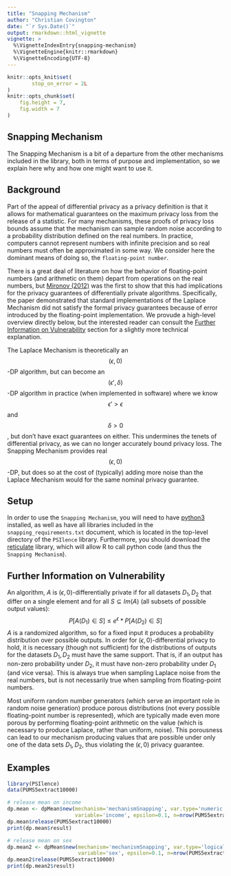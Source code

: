 ```yaml
---
title: "Snapping Mechanism"
author: "Christian Covington"
date: "`r Sys.Date()`"
output: rmarkdown::html_vignette
vignette: >
  %\VignetteIndexEntry{snapping-mechanism}
  %\VignetteEngine{knitr::rmarkdown}
  %\VignetteEncoding{UTF-8}
---
```


```r
knitr::opts_knit$set(
        stop_on_error = 2L
)
knitr::opts_chunk$set(
    fig.height = 7,
    fig.width = 7
)
```

Snapping Mechanism
------------------
The Snapping Mechanism is a bit of a departure from the other mechanisms included in the library, both in terms of purpose and implementation, so we explain here why and how one might want to use it.

Background
----------
Part of the appeal of differential privacy as a privacy definition is that it allows for mathematical guarantees on the maximum privacy loss
from the release of a statistic.
For many mechanisms, these proofs of privacy loss bounds assume that the mechanism can sample random noise according to a probability distribution
defined on the real numbers. In practice, computers cannot represent numbers with infinite precision and so real numbers must often be
approximated in some way. We consider here the dominant means of doing so, the `floating-point number`.

There is a great deal of literature on how the behavior of floating-point numbers (and arithmetic on them) depart from operations on the real numbers,
but [Mironov (2012)](http://citeseerx.ist.psu.edu/viewdoc/download?doi=10.1.1.366.5957&rep=rep1&type=pdf) was the first to show that this had implications
for the privacy guarantees of differentially private algorithms. Specifically, the paper demonstrated that standard implementations of the Laplace Mechanism
did not satisfy the formal privacy guarantees because of error introduced by the floating-point implementation. We provude a high-level overview directly
below, but the interested reader can consult the [Further Information on Vulnerability] section for a slightly more technical explanation.

The Laplace Mechanism is theoretically an $$(\epsilon, 0)$$-DP algorithm, but can become an $$(\epsilon', \delta)$$-DP algorithm
in practice (when implemented in software) where we know $$\epsilon' > \epsilon$$ and $$\delta > 0$$, but don't have exact guarantees on either.
This undermines the tenets of differential privacy, as we can no longer accurately bound privacy loss. The Snapping Mechanism provides real
$$(\epsilon, 0)$$-DP, but does so at the cost of (typically) adding more noise than the Laplace Mechanism would for the same
nominal privacy guarantee.

Setup
-----
In order to use the `Snapping Mechanism`, you will need to have [python3](https://www.python.org/downloads/) installed,
as well as have all libraries included in the `snapping_requirements.txt` document,
which is located in the top-level directory of the `PSIlence` library.
Furthermore, you should download the [reticulate](https://rstudio.github.io/reticulate/) library,
which will allow R to call python code (and thus the `Snapping Mechanism`).

Further Information on Vulnerability
------------------------------------
An algorithm, $A$ is $(\epsilon,0)$-differentially private if for all datasets $D_1, D_2$ that differ on a single element and for all $S \subseteq Im(A)$ (all subsets of possible output values):
$$P[A(D_1) \in S] \leq e^{\epsilon} * P[A(D_2) \in S]$$
$A$ is a randomized algorithm, so for a fixed input it produces a probability distribution over possible outputs.
In order for $(\epsilon, 0)$-differential privacy to hold, it is necessary (though not sufficient) for the distributions of outputs
for the datasets $D_1, D_2$ must have the same support. That is, if an output has non-zero probability
under $D_2$, it must have non-zero probability under $D_1$ (and vice versa).
This is always true when sampling Laplace noise from the real numbers, but is not necessarily true when sampling from floating-point numbers.

Most uniform random number generators (which serve an important role in random noise generation) produce porous distributions
(not every possible floating-point number is represented), which are typically made even more porous by performing floating-point arithmetic
on the value (which is necessary to produce Laplace, rather than uniform, noise). This porousness can lead to our mechanism producing
values that are possible under only one of the data sets $D_1, D_2$, thus violating the $(\epsilon, 0)$ privacy guarantee.

Examples
------

```r
library(PSIlence)
data(PUMS5extract10000)

# release mean on income
dp.mean <- dpMean$new(mechanism='mechanismSnapping', var.type='numeric',
                      variable='income', epsilon=0.1, n=nrow(PUMS5extract10000), rng=c(0, 200000))
dp.mean$release(PUMS5extract10000)
print(dp.mean$result)

# release mean on sex
dp.mean2 <- dpMean$new(mechanism='mechanismSnapping', var.type='logical',
                       variable='sex', epsilon=0.1, n=nrow(PUMS5extract10000), rng=c(0, 1))
dp.mean2$release(PUMS5extract10000)
print(dp.mean2$result)
```